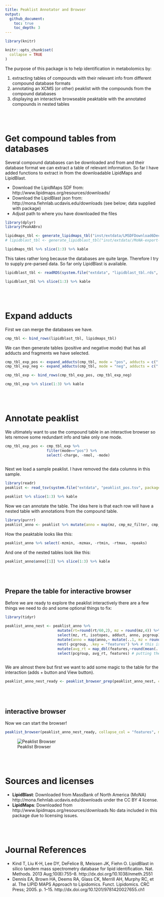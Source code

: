 ```yaml
---
title: Peaklist Annotator and Browser
output:
  github_document:
    toc: true
    toc_depth: 3
---
```


<!-- README.md is generated from README.Rmd. Please edit that file -->

```r
library(knitr)

knitr::opts_chunk$set(
  collapse = TRUE
)
```


<title>Peaklist Annotator and Browser</title>

The purpose of this package is to help identification in metabolomics by:

1. extracting tables of compounds with their relevant info from different compound database formats
2. annotating an XCMS (or other) peaklist with the compounds from the compound databases
3. displaying an interactive browseable peaktable with the annotated compounds in nested tables

<br>
<br>

# Get compound tables from databases

Several compound databases can be downloaded and from and their database format we can extract a table of relevant information.
So far I have added functions to extract in from the downloadable LipidMaps and LipidBlast.

* Download the LipidMaps SDF from: http://www.lipidmaps.org/resources/downloads/
* Download the LipidBlast json from: http://mona.fiehnlab.ucdavis.edu/downloads (see below; data supplied with package)
* Adjust path to where you have downloaded the files

```r
library(dplyr)
library(PeakABro)
```

```r
lipidmaps_tbl <- generate_lipidmaps_tbl("inst/extdata/LMSDFDownload6Dec16FinalAll.sdf")
# lipidblast_tbl <- generate_lipidblast_tbl("inst/extdata//MoNA-export-LipidBlast.json")
```

```r
lipidmaps_tbl %>% slice(1:3) %>% kable
```

This takes rather long because the databases are quite large. Therefore I try to supply pre-parsed data.
So far only LipidBlast is available.

```r
lipidblast_tbl <- readRDS(system.file("extdata", "lipidblast_tbl.rds", package="PeakABro"))
```

```r
lipidblast_tbl %>% slice(1:3) %>% kable
```


<br>
<br>


# Expand adducts

First we can merge the databases we have.

```r
cmp_tbl <- bind_rows(lipidblast_tbl, lipidmaps_tbl)
```

We can then generate tables (positive and negative mode) that has all adducts and fragments we have selected.
```r
cmp_tbl_exp_pos <- expand_adducts(cmp_tbl, mode = "pos", adducts = c("[M+H]+", "[M+Na]+", "[2M+H]+", "[M+K]+", "[M+H-H2O]+"))
cmp_tbl_exp_neg <- expand_adducts(cmp_tbl, mode = "neg", adducts = c("[M-H]-", "[2M-H]-", "[M-2H+Na]-", "[M+Cl]-", "[M-H-H2O]-"))

cmp_tbl_exp <- bind_rows(cmp_tbl_exp_pos, cmp_tbl_exp_neg)

cmp_tbl_exp %>% slice(1:3) %>% kable
```


<br>
<br>

# Annotate peaklist
We ultimately want to use the compound table in an interactive browser so lets remove some redundant info and take only one mode.

```r
cmp_tbl_exp_pos <- cmp_tbl_exp %>% 
                   filter(mode=="pos") %>% 
                   select(-charge, -nmol, -mode)
                   
```

Next we load a sample peaklist. I have removed the data columns in this sample.

```r
library(readr)
peaklist <- read_tsv(system.file("extdata", "peaklist_pos.tsv", package="PeakABro"))

peaklist %>% slice(1:3) %>% kable
```

Now we can annotate the table. 
The idea here is that each row will have a nested table with annotations from the compound table.

```r
library(purrr)
peaklist_anno <- peaklist %>% mutate(anno = map(mz, cmp_mz_filter, cmp_tbl_exp_pos, ppm=30))
```

How the peaktable looks like this:
```r
peaklist_anno %>% select(-mzmin, -mzmax, -rtmin, -rtmax, -npeaks)
```

And one of the nested tables look like this:
```r
peaklist_anno$anno[[1]] %>% slice(1:3) %>% kable
```

<br>
<br>

## Prepare the table for interactive browser

Before we are ready to explore the peaklist interactively there are a few things we need to do and some optional things to fix:

```r
library(tidyr)

peaklist_anno_nest <- peaklist_anno %>%
                        mutate(rt=round(rt/60,2), mz = round(mz,4)) %>% # peaklist rt in minutes and round 
                        select(mz, rt, isotopes, adduct, anno, pcgroup) %>% # get only relevant info
                        mutate(anno = map(anno,~ mutate(..1, mz = round(mz, 4), mass = round(mass, 4), ppm = round(ppm,0)))) %>% # round values in annotation tables
                        nest(-pcgroup, .key = "features") %>% # this is required! We nest the tables by the pcgroup
                        mutate(avg_rt = map_dbl(features,~round(mean(..1$rt),2))) %>% # extract average mass for each pcgroup
                        select(pcgroup, avg_rt, features) # putting the nested table last. ATM needed for the browser to work
    
```

We are almost there but first we want to add some magic to the table for the interaction (adds + button and View button). 

```r
peaklist_anno_nest_ready <- peaklist_browser_prep(peaklist_anno_nest, collapse_col = "features", modal_col = "anno")
```

<br>
<br>

## interactive browser

Now we can start the browser!

```r
peaklist_browser(peaklist_anno_nest_ready, collapse_col = "features", modal_col = "anno")
```

![Peaklist Browser](inst/peaklist_browser.gif)

<br>
<br>

# Sources and licenses
* **LipidBlast**: Downloaded from MassBank of North America (MoNA) http://mona.fiehnlab.ucdavis.edu/downloads under the CC BY 4 license.
* **LipidMaps**: Downloaded from http://www.lipidmaps.org/resources/downloads
No data included in this package due to licensing issues.

<br>
<br>

# Journal References

* Kind T, Liu K-H, Lee DY, DeFelice B, Meissen JK, Fiehn O. LipidBlast in silico tandem mass spectrometry database for lipid identification. Nat. Methods. 2013 Aug;10(8):755–8. http://dx.doi.org/10.1038/nmeth.2551
* Dennis EA, Brown HA, Deems RA, Glass CK, Merrill AH, Murphy RC, et al. The LIPID MAPS Approach to Lipidomics. Funct. Lipidomics. CRC Press; 2005. p. 1–15.  http://dx.doi.org/10.1201/9781420027655.ch1
